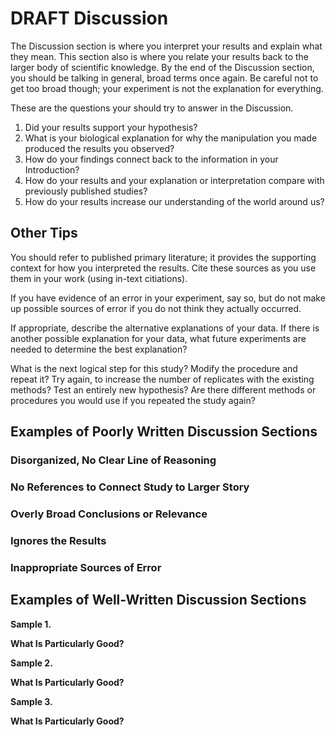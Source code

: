 # DRAFT Discussion {#discussion380}
The Discussion section is where you interpret your results and explain what they mean. This section also is where you relate your results back to the larger body of scientific knowledge. By the end of the Discussion section, you should be talking in general, broad terms once again. Be careful not to get too broad though; your experiment is not the explanation for everything. 

These are the questions your should try to answer in the Discussion.

1. Did your results support your hypothesis?
2. What is your biological explanation for why the manipulation you made produced the results you observed?
3. How do your findings connect back to the information in your Introduction?
4. How do your results and your explanation or interpretation compare with previously published studies?
5. How do your results increase our understanding of the world around us?


## Other Tips

You should refer to published primary literature; it provides the supporting context for how you interpreted the results. Cite these sources as you use them in your work (using in-text citiations). 

If you have evidence of an error in your experiment, say so, but do not make up possible sources of error if you do not think they actually occurred. 

If appropriate, describe the alternative explanations of your data. If there is another possible explanation for your data, what future experiments are needed to determine the best explanation?

What is the next logical step for this study? Modify the procedure and repeat it? Try again, to increase the number of replicates with the existing methods? Test an entirely new hypothesis? Are there different methods or procedures you would use if you repeated the study again? 


## Examples of Poorly Written Discussion Sections

### Disorganized, No Clear Line of Reasoning


### No References to Connect Study to Larger Story


### Overly Broad Conclusions or Relevance


### Ignores the Results


### Inappropriate Sources of Error


## Examples of Well-Written Discussion Sections

__Sample 1.__

__What Is Particularly Good?__

__Sample 2.__

__What Is Particularly Good?__

__Sample 3.__

__What Is Particularly Good?__


